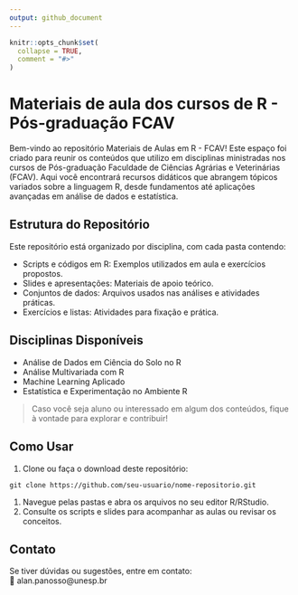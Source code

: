 ```yaml
---
output: github_document
---
```


<!-- README.md is generated from README.Rmd. Please edit that file -->

```r
knitr::opts_chunk$set(
  collapse = TRUE,
  comment = "#>"
)
```

# Materiais de aula dos cursos de R - Pós-graduação FCAV

Bem-vindo ao repositório Materiais de Aulas em R - FCAV! Este espaço foi criado para reunir os conteúdos que utilizo em disciplinas ministradas nos cursos de Pós-graduação Faculdade de Ciências Agrárias e Veterinárias (FCAV). Aqui você encontrará recursos didáticos que abrangem tópicos variados sobre a linguagem R, desde fundamentos até aplicações avançadas em análise de dados e estatística.

## Estrutura do Repositório

Este repositório está organizado por disciplina, com cada pasta contendo:

  + Scripts e códigos em R: Exemplos utilizados em aula e exercícios propostos.  
  + Slides e apresentações: Materiais de apoio teórico.  
  + Conjuntos de dados: Arquivos usados nas análises e atividades práticas.  
  + Exercícios e listas: Atividades para fixação e prática.  
  
## Disciplinas Disponíveis

  + Análise de Dados em Ciência do Solo no R 
  + Análise Multivariada com R  
  + Machine Learning Aplicado  
  + Estatística e Experimentação no Ambiente R  

> Caso você seja aluno ou interessado em algum dos conteúdos, fique à vontade para explorar e contribuir!

## Como Usar

1. Clone ou faça o download deste repositório:
```git
git clone https://github.com/seu-usuario/nome-repositorio.git
```

1. Navegue pelas pastas e abra os arquivos no seu editor R/RStudio.  
1. Consulte os scripts e slides para acompanhar as aulas ou revisar os conceitos.

## Contato

Se tiver dúvidas ou sugestões, entre em contato:  
📧 alan.panosso@unesp.br
